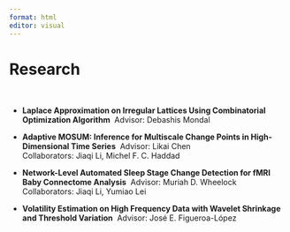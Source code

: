 ```yaml
---
format: html
editor: visual
---
```


# Research

\

-   **Laplace Approximation on Irregular Lattices Using Combinatorial Optimization Algorithm**\ 
    Advisor: Debashis Mondal

-   **Adaptive MOSUM: Inference for Multiscale Change Points in High-Dimensional Time Series**\ 
    Advisor: Likai Chen\
    Collaborators: Jiaqi Li, Michel F. C. Haddad

-   **Network-Level Automated Sleep Stage Change Detection for fMRI Baby Connectome Analysis**\ 
    Advisor: Muriah D. Wheelock\
    Collaborators: Jiaqi Li, Yumiao Lei

-   **Volatility Estimation on High Frequency Data with Wavelet Shrinkage and Threshold Variation**\ 
    Advisor: José E. Figueroa-López
